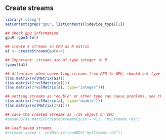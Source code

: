 <!--
%\VignetteEngine{knitr::knitr}
%\VignetteIndexEntry{Create streams}
-->

## Create streams
```r
library('clrng')
setContext(grep("gpu", listContexts()$device_type)[1])
```








```r
## check gpu information
gpuR::gpuInfo()

## create 4 streams on CPU as R matrix
a1 <- createStreamsCpu(n=4)

## Important: streams are of type integer in R
typeof(a1) 

## Attention: when converting streams from CPU to GPU, should set type = "integer", or leave it as default `NULL' as below
t(as.matrix(vclMatrix(a1)))
t(as.matrix(2*vclMatrix(a1)))
t(as.matrix(2*vclMatrix(a1, type="integer"))) 

## setting streams as "double" or other type can cause problems, see the following 
t(as.matrix(2*vclMatrix(a1, type="double"))) 
t(as.matrix(vclMatrix(2*a1)))

## save the created streams as .rds object on CPU 
#saveRDS(as.matrix(createStreamsCpu(n = 4)), "myStreams.rds")

## load saved streams
#streams_saved <- vclMatrix(readRDS("myStreams.rds"))
```






